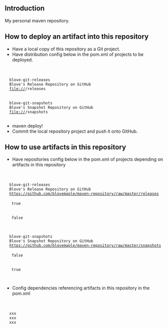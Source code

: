 ==Introduction==
My personal maven repository.

==How to deploy an artifact into this repository==
*Have a local copy of this repository as a Git project.
*Have distribution config below in the pom.xml of projects to be deployed.
 <distributionManagement>
  <repository>
   <id>blove-git-releases</id>
   <name>Blove's Release Repository on GitHub</name>
   <url>file://<LOCAL_DIR_OF_REPOSITORY_PROJECT>/releases</url>
  </repository>
  <snapshotRepository>
   <id>blove-git-snapshots</id>
   <name>Blove's Snapshot Repository on GitHub</name>
   <url>file://<LOCAL_DIR_OF_REPOSITORY_PROJECT>/snapshots</url>
  </snapshotRepository>
 </distributionManagement>
*maven deploy!
*Commit the local repository project and push it onto GitHub.

==How to use artifacts in this repository==
*Have repositories config below in the pom.xml of projects depending on artifacts in this repository
 <repositories>
  <repository>
   <id>blove-git-releases</id>
   <name>Blove's Release Repository on GitHub</name>
   <url>https://github.com/blovemaple/maven-repository/raw/master/releases</url>
   <releases>
    <enabled>true</enabled>
   </releases>
   <snapshots>
    <enabled>false</enabled>
   </snapshots>
  </repository>
  <repository>
   <id>blove-git-snapshots</id>
   <name>Blove's Snapshot Repository on GitHub</name>
   <url>https://github.com/blovemaple/maven-repository/raw/master/snapshots</url>
   <releases>
    <enabled>false</enabled>
   </releases>
   <snapshots>
    <enabled>true</enabled>
   </snapshots>
  </repository>
 </repositories>
*Config dependencies referencing artifacts in this repository in the pom.xml
 <dependencies>
  <dependency>
   <groupId>xxx</groupId>
   <artifactId>xxx</artifactId>
   <version>xxx</version>
  </dependency>
 </dependencies>
